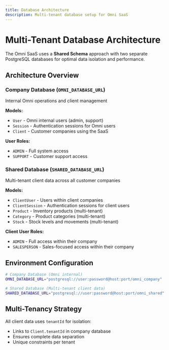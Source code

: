 ```yaml
---
title: Database Architecture
description: Multi-tenant database setup for Omni SaaS
---
```


# Multi-Tenant Database Architecture

The Omni SaaS uses a **Shared Schema** approach with two separate PostgreSQL databases for optimal data isolation and performance.

## Architecture Overview

### Company Database (`OMNI_DATABASE_URL`)
Internal Omni operations and client management

**Models:**
- `User` - Omni internal users (admin, support)
- `Session` - Authentication sessions for Omni users
- `Client` - Customer companies using the SaaS

**User Roles:**
- `ADMIN` - Full system access
- `SUPPORT` - Customer support access

### Shared Database (`SHARED_DATABASE_URL`)
Multi-tenant client data across all customer companies

**Models:**
- `ClientUser` - Users within client companies
- `ClientSession` - Authentication sessions for client users
- `Product` - Inventory products (multi-tenant)
- `Category` - Product categories (multi-tenant)
- `Stock` - Stock levels and movements (multi-tenant)

**Client User Roles:**
- `ADMIN` - Full access within their company
- `SALESPERSON` - Sales-focused access within their company

## Environment Configuration

```bash
# Company Database (Omni internal)
OMNI_DATABASE_URL="postgresql://user:password@host:port/omni_company"

# Shared Database (Multi-tenant client data)
SHARED_DATABASE_URL="postgresql://user:password@host:port/omni_shared"
```

## Multi-Tenancy Strategy

All client data uses `tenantId` for isolation:
- Links to `Client.tenantId` in company database
- Ensures complete data separation
- Unique constraints per tenant